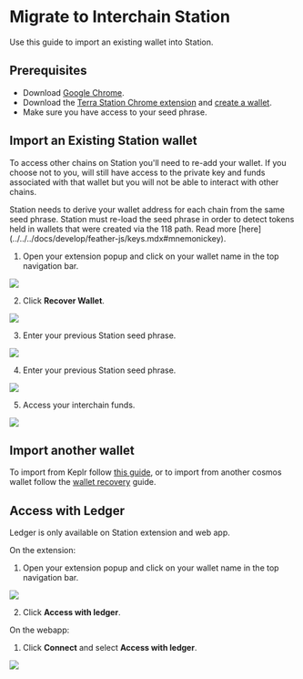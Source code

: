 
# Migrate to Interchain Station

Use this guide to import an existing wallet into Station.

## Prerequisites

- Download [Google Chrome](https://www.google.com/chrome/).
- Download the [Terra Station Chrome extension](Download/terra-station-extension.mdx) and [create a wallet](Download/terra-station-extension.mdx#create-a-wallet).
- Make sure you have access to your seed phrase.

## Import an Existing Station wallet

To access other chains on Station you'll need to re-add your wallet. If you choose not to you, will still have access to the private key and funds associated with that wallet but you will not be able to interact with other chains.

<Admonition type="caution" icon="ℹ️">
  Station needs to derive your wallet address for each chain from the same seed
  phrase. Station must re-load the seed phrase in order to detect tokens held in
  wallets that were created via the 118 path. Read more
  [here](../../../docs/develop/feather-js/keys.mdx#mnemonickey).
</Admonition>

1. Open your extension popup and click on your wallet name in the top navigation bar.

<img className="readme-img-sm" src="/img/screens/extension/connect.png" />

2. Click **Recover Wallet**.

<img className="readme-img-sm" src="/img/screens/extension/switch-wallet.png" />

3. Enter your previous Station seed phrase.

<img className="readme-img-sm" src="/img/screens/extension/recover.png" />

4. Enter your previous Station seed phrase.

<img
  className="readme-img-sm"
  src="/img/screens/extension/recover-success.png"
/>

5. Access your interchain funds.

<img className="readme-img-sm" src="/img/screens/extension/home.png" />

## Import another wallet

To import from Keplr follow [this guide](keplr.mdx), or to import from another cosmos wallet follow the [wallet recovery](wallet.mdx#recover-a-wallet-using-a-seed-phrase) guide.

## Access with Ledger

<Admonition type="caution" icon="☢️">
  Ledger is only available on Station extension and web app.
</Admonition>

On the extension:

1. Open your extension popup and click on your wallet name in the top navigation bar.

<img className="readme-img-sm" src="/img/screens/extension/connect.png" />

2. Click **Access with ledger**.

On the webapp:

1. Click **Connect** and select **Access with ledger**.

<img className="readme-img-sm" src="/img/screens/webapp/connect-modal.png" />
